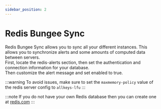 ```yaml
---
sidebar_position: 2
---
```


# Redis Bungee Sync
Redis Bungee Sync allows you to sync all your different instances. This allows you to synchronize alerts and some amounts of computed data between servers.<br />
First, locate the redis-alerts section, then set the authentication and connection information for your database. <br />
Then customize the alert message and set enabled to true.

:::warning
To avoid issues, make sure to set the `maxmemory-policy` value of the redis server config to `allkeys-lfu`
:::

:::note
If you do not have your own Redis database then you can create one at [redis.com](https://redis.com/)
:::